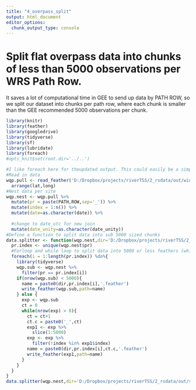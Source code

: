 ```yaml
---
title: "4_overpass_split"
output: html_document
editor_options: 
  chunk_output_type: console
---
```


# Split flat overpass data into chunks of less than 5000 observations per WRS Path Row. 

It saves a lot of computational time in GEE to send up data by PATH ROW, so we split our dataset into chunks per path row, where each chunk is smaller than the GEE recommended 5000 observations per chunk.

```r
library(knitr)
library(feather)
library(googledrive)
library(tidyverse)
library(sf)
library(lubridate)
library(foreach)
#opts_knit$set(root.dir='../..')
```




```r
#I like foreach here for theupdated output. This could easily be a simple for loop. No parellel. While loops are scary with parellel. 
#Read in data
wqp.pull <- read_feather('D:/Dropbox/projects/riverTSS/2_rsdata/out/wide_pull.feather') %>%
  arrange(lat,long)
#Nest data per site
wqp.nest <- wqp.pull %>%
  mutate(pr = paste(PATH,ROW,sep='_')) %>%
  mutate(index = 1:n()) %>%
  mutate(date=as.character(date)) %>%
  
  #change to date_utc for new join
  mutate(date_unity=as.character(date_unity))
#Define a function to split data into sub 5000 sized chunks
data.splitter <- function(wqp.nest,dir='D:/Dropbox/projects/riverTSS/2_rsdata/out/split_wide/'){
  pr.index <- unique(wqp.nest$pr)
  #Forloop and while loop to split data into 5000 or less feathers (which is a data requirement of GEE.)
  foreach(i = 1:length(pr.index)) %do%{
    library(tidyverse)
    wqp.sub <- wqp.nest %>%
      filter(pr == pr.index[i])
    if(nrow(wqp.sub) < 5000){
      name = paste0(dir,pr.index[i],'.feather')
      write_feather(wqp.sub,path=name)
    } else {
      exp <- wqp.sub
      ct = 0
      while(nrow(exp) > 0){
        ct = ct+1
        ct.c = paste0('_',ct)
        exp1 <- exp %>%
          slice(1:5000)
        exp <- exp %>%
          filter(!index %in% exp1$index)
        name = paste0(dir,pr.index[i],ct.c,'.feather')
        write_feather(exp1,path=name)
      }
    }
  }
}
data.splitter(wqp.nest,dir='D:/Dropbox/projects/riverTSS/2_rsdata/out/split_wide/')

```
